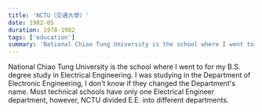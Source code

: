 ```yaml
---
title: 'NCTU（交通大學）'
date: 1982-05
duration: 1978-1982
tags: ['education']
summary: 'National Chiao Tung University is the school where I went to for my B.S. degree study in Electirical Engineering.'
---
```

National Chiao Tung University is the school where I went to for my B.S. degree study in Electrical Engineering. I was studying in the Department of Electronic Engineering, I don't know if they changed the Department's name. Most technical schools have only one Electrical Engineer department, however, NCTU divided E.E. into different departments.




